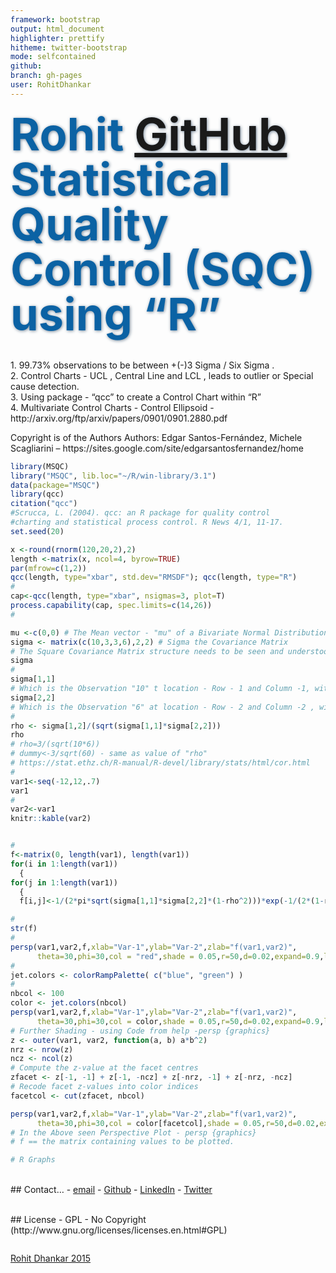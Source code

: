 ```yaml
---
framework: bootstrap
output: html_document
highlighter: prettify
hitheme: twitter-bootstrap
mode: selfcontained
github:
branch: gh-pages
user: RohitDhankar
---
```


<h1 style = "font-size: 72px;line-height: 72px;color: #0b62a4;margin: 20px 0 20px 0;text-shadow: 1px 1px 5px #789;"> Rohit <a href = "https://github.com/RohitDhankar"> GitHub</a>
<br/>
Statistical Quality Control (SQC) using "R"
<br/>
</h1>

<p>

<br/>
1. 99.73% observations to be between +(-)3 Sigma / Six Sigma . 
<br/>
2. Control Charts - UCL , Central Line and LCL , leads to outlier or Special cause detection.
<br/>
3. Using package - "qcc" to create a Control Chart within "R"
<br/>
4. Multivariate Control Charts - Control Ellipsoid - http://arxiv.org/ftp/arxiv/papers/0901/0901.2880.pdf
<br/>

Copyright is of the Authors
Authors:  Edgar Santos-Fernández, Michele Scagliarini -- https://sites.google.com/site/edgarsantosfernandez/home
</P>

```r

library(MSQC)
library("MSQC", lib.loc="~/R/win-library/3.1")
data(package="MSQC")
library(qcc)
citation("qcc")
#Scrucca, L. (2004). qcc: an R package for quality control
#charting and statistical process control. R News 4/1, 11-17.
set.seed(20)

x <-round(rnorm(120,20,2),2)
length <-matrix(x, ncol=4, byrow=TRUE)
par(mfrow=c(1,2))
qcc(length, type="xbar", std.dev="RMSDF"); qcc(length, type="R")
#
cap<-qcc(length, type="xbar", nsigmas=3, plot=T)
process.capability(cap, spec.limits=c(14,26))
#

mu <-c(0,0) # The Mean vector - "mu" of a Bivariate Normal Distribution 
sigma <- matrix(c(10,3,3,6),2,2) # Sigma the Covariance Matrix 
# The Square Covariance Matrix structure needs to be seen and understood ... 
sigma
#
sigma[1,1]
# Which is the Observation "10" t location - Row - 1 and Column -1, within the Square Matrix "sigma"
sigma[2,2]
# Which is the Observation "6" at location - Row - 2 and Column -2 , within the Square Matrix "sigma"
#
rho <- sigma[1,2]/(sqrt(sigma[1,1]*sigma[2,2])) 
rho
# rho=3/(sqrt(10*6))
# dummy<-3/sqrt(60) - same as value of "rho"
# https://stat.ethz.ch/R-manual/R-devel/library/stats/html/cor.html
#
var1<-seq(-12,12,.7)
var1
#
var2<-var1
knitr::kable(var2)
```

```r

```


```r
# 
f<-matrix(0, length(var1), length(var1))
for(i in 1:length(var1))
  {
for(j in 1:length(var1))
  {
  f[i,j]<-1/(2*pi*sqrt(sigma[1,1]*sigma[2,2]*(1-rho^2)))*exp(-1/(2*(1-rho^2)) * ((var1[i]-mu[1])^2/sigma[1,1] + (var2[j] - mu[2])^2/sigma[2,2]-2 *rho*((var1[i] - mu[1])*(var2[j]-mu[2]))/(sqrt(sigma[1,1])*sqrt(sigma[2,2]))))}}    

# 
str(f)
#
persp(var1,var2,f,xlab="Var-1",ylab="Var-2",zlab="f(var1,var2)", 
      theta=30,phi=30,col = "red",shade = 0.05,r=50,d=0.02,expand=0.9,ltheta=90,lphi=180, nticks=4,box=F)
#
jet.colors <- colorRampPalette( c("blue", "green") )
#
nbcol <- 100
color <- jet.colors(nbcol)
persp(var1,var2,f,xlab="Var-1",ylab="Var-2",zlab="f(var1,var2)", 
      theta=30,phi=30,col = color,shade = 0.05,r=50,d=0.02,expand=0.9,ltheta=90,lphi=180, nticks=4,box=T)
# Further Shading - using Code from help -persp {graphics}
z <- outer(var1, var2, function(a, b) a*b^2)
nrz <- nrow(z)
ncz <- ncol(z)
# Compute the z-value at the facet centres
zfacet <- z[-1, -1] + z[-1, -ncz] + z[-nrz, -1] + z[-nrz, -ncz]
# Recode facet z-values into color indices
facetcol <- cut(zfacet, nbcol)

persp(var1,var2,f,xlab="Var-1",ylab="Var-2",zlab="f(var1,var2)", 
      theta=30,phi=30,col = color[facetcol],shade = 0.05,r=50,d=0.02,expand=0.9,ltheta=90,lphi=180, nticks=4,box=F)
# In the Above seen Perspective Plot - persp {graphics}
# f == the matrix containing values to be plotted.

```

```r
# R Graphs 

```

<br/>
## Contact...
- [ email](https://github.com/RohitDhankar)
- [ Github ](https://github.com/RohitDhankar)
- [ LinkedIn ](https://www.linkedin.com/in/rohitdhankar )
- [ Twitter  ](https://twitter.com/DhankarRohit)

<br/>
## License - GPL - No Copyright (http://www.gnu.org/licenses/licenses.en.html#GPL)
```

```
[ Rohit Dhankar 2015](https://github.com/RohitDhankar)
